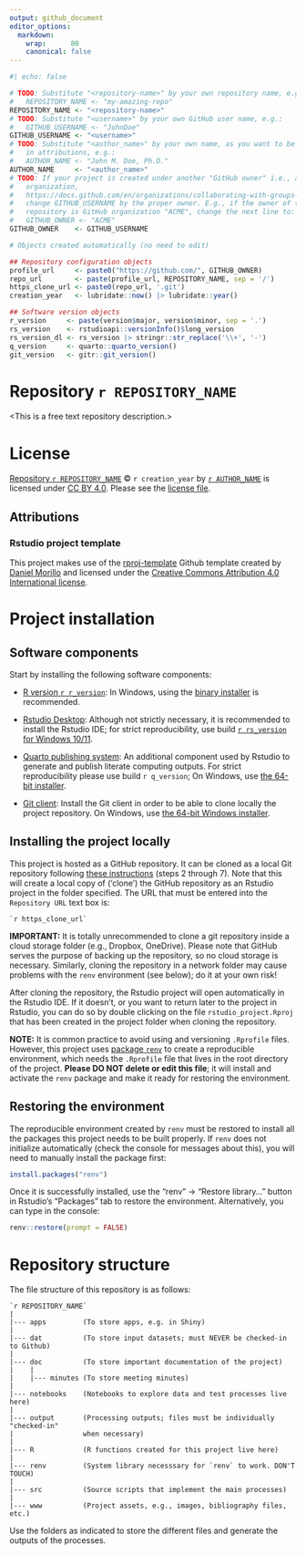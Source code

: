 ```yaml
---
output: github_document
editor_options:
  markdown:
    wrap:      80
    canonical: false
---
```


```r
#| echo: false

# TODO: Substitute "<repository-name>" by your own repository name, e.g.:
#   REPOSITORY_NAME <- "my-amazing-repo"
REPOSITORY_NAME <- "<repository-name>"
# TODO: Substitute "<username>" by your own GitHub user name, e.g.:
#   GITHUB_USERNAME <- "JohnDoe"
GITHUB_USERNAME <- "<username>"
# TODO: Substitute "<author_name>" by your own name, as you want to be credited
#   in attributions, e.g.:
#   AUTHOR_NAME <- "John M. Doe, Ph.D."
AUTHOR_NAME     <- "<author_name>"
# TODO: If your project is created under another "GitHub owner" i.e., a GitHub
#   organization,
#   https://docs.github.com/en/organizations/collaborating-with-groups-in-organizations/about-organizations
#   change GITHUB_USERNAME by the proper owner. E.g., if the owner of the
#   repository is GitHub organization "ACME", change the next line to:
#   GITHUB_OWNER <- "ACME"
GITHUB_OWNER    <- GITHUB_USERNAME

# Objects created automatically (no need to edit)

## Repository configuration objects
profile_url     <- paste0("https://github.com/", GITHUB_OWNER)
repo_url        <- paste(profile_url, REPOSITORY_NAME, sep = '/')
https_clone_url <- paste0(repo_url, '.git')
creation_year   <- lubridate::now() |> lubridate::year()

## Software version objects
r_version     <- paste(version$major, version$minor, sep = '.')
rs_version    <- rstudioapi::versionInfo()$long_version
rs_version_dl <- rs_version |> stringr::str_replace('\\+', '-')
q_version     <- quarto::quarto_version()
git_version   <- gitr::git_version()
```

# Repository ``r REPOSITORY_NAME``

<!-- TODO: Add a repository description -->
<This is a free text repository description.>

# License

<!-- TODO: Choose a license and update this section, if necessary -->

[Repository `r REPOSITORY_NAME`](`r repo_url`) © `r creation_year` by
[`r AUTHOR_NAME`](`r profile_url`) is licensed under [CC BY 4.0][license].
Please see the [license file][licfile].

[license]: https://creativecommons.org/licenses/by/4.0

[licfile]: LICENSE.md

## Attributions

### Rstudio project template

This project makes use of the [rproj-template][selflink] Github template
created by [Daniel Morillo][profile] and licensed under the 
[Creative Commons Attribution 4.0 International license][repo_lic].

[selflink]: https://github.com/DaniMori/rproj-template

[profile]: https://github.com/DaniMori

[repo_lic]: https://creativecommons.org/licenses/by/4.0

<!-- TODO: Add attributions to other software components, if necessary -->

### <Software component>

# Project installation

## Software components

Start by installing the following software components:

- [R version `r r_version`][R]:
  In Windows, using the [binary installer][inst] is recommended.

[R]: https://cran.rstudio.com/bin/windows/base/old/`r r_version`/
[inst]: https://cran.rstudio.com/bin/windows/base/old/`r r_version`/R-`r r_version`-win.exe

- [Rstudio Desktop][RS]: Although not strictly necessary, it is recommended
  to install the Rstudio IDE; for strict reproducibility, use build
  [`r rs_version` for Windows 10/11][RSv].

[RS]: https://posit.co/download/rstudio-desktop/

[RSv]: https://download1.rstudio.org/electron/windows/RStudio-`r rs_version_dl`.exe

- [Quarto publishing system][Q]: An additional component used by Rstudio to
generate and publish literate computing outputs. For strict reproducibility
please use build `r q_version`; On Windows, use [the 64-bit installer][QW].

[Q]: https://quarto.org/

[QW]: https://github.com/quarto-dev/quarto-cli/releases/download/v`r q_version`/quarto-`r q_version`-win.msi

- [Git client][G]: Install the Git client in order to be able to clone locally
  the project repository.
  On Windows, use [the 64-bit Windows installer][GW].

[G]: https://git-scm.com/download

[GW]: https://github.com/git-for-windows/git/releases/download/v`r git_version`.windows.1/Git-`r git_version`-64-bit.exe

## Installing the project locally

This project is hosted as a GitHub repository.
It can be cloned as a local Git repository following [these instructions][CR]
(steps 2 through 7).
Note that this will create a local copy of ('clone') the GitHub repository as an
Rstudio project in the folder specified.
The URL that must be entered into the `Repository URL` text box is:

```
`r https_clone_url`
```

[CR]: https://book.cds101.com/using-rstudio-server-to-clone-a-github-repo-as-a-new-project.html#step---2

**IMPORTANT:** It is totally unrecommended to clone a git repository inside a
cloud storage folder (e.g., Dropbox, OneDrive). Please note that GitHub serves
the purpose of backing up the repository, so no cloud storage is necessary.
Similarly, cloning the repository in a network folder may cause problems with
the `renv` environment (see below); do it at your own risk!

After cloning the repository,
the Rstudio project will open automatically in the Rstudio IDE.
If it doesn't, or you want to return later to the project in Rstudio,
you can do so by double clicking on the file `rstudio_project.Rproj`
that has been created in the project folder when cloning the repository.

**NOTE:** It is common practice to avoid using and versioning `.Rprofile` files.
However, this project uses [package `renv`][renv]
to create a reproducible environment,
which needs the `.Rprofile` file that lives in the root directory of the
project. **Please DO NOT delete or edit this file**; it will install and
activate the `renv` package and make it ready for restoring the environment.

[renv]: https://cran.r-project.org/package=renv

## Restoring the environment

The reproducible environment created by `renv` must be restored to install all
the packages this project needs to be built properly. If `renv` does not
initialize automatically (check the console for messages about this), you will
need to manually install the package first:

```r
install.packages("renv")
```

Once it is successfully installed, use the "renv" -\> "Restore library..."
button in Rstudio's "Packages" tab to restore the environment. Alternatively,
you can type in the console:

```r         
renv::restore(prompt = FALSE)
```

# Repository structure

The file structure of this repository is as follows:

```
`r REPOSITORY_NAME`
|
|--- apps         (To store apps, e.g. in Shiny)
|
|--- dat          (To store input datasets; must NEVER be checked-in to Github)
|
|--- doc          (To store important documentation of the project)
|    |
|    |--- minutes (To store meeting minutes)
|
|--- notebooks    (Notebooks to explore data and test processes live here)
|
|--- output       (Processing outputs; files must be individually "checked-in"
|                 when necessary)
|
|--- R            (R functions created for this project live here)
|
|--- renv         (System library necesssary for `renv` to work. DON'T TOUCH)
|
|--- src          (Source scripts that implement the main processes)
|
|--- www          (Project assets, e.g., images, bibliography files, etc.)
```

Use the folders as indicated to store the different files and generate the
outputs of the processes.
